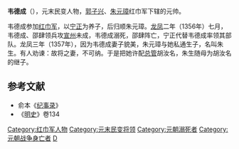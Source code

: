 '''韦德成'''（{{bd|？||1357年|catIdx=W}}），元末民变人物，[[郭子兴|郭子兴]]、[[朱元璋|朱元璋]]红巾军下辖的元帅。

韦德成参加[[红巾军|红巾军]]，以[[宁正|宁正]]为养子，后归顺朱元璋。[[龍鳳_(韓林兒)|龙凤]]二年（1356年）七月，韦德成、邵肆领兵攻[[宣州|宣州]]未成，韦德成溺死，邵肆阵亡，宁正代替韦德成率领其部队。龙凤三年（1357年），因为韦德成妻子貌美，朱元璋与她私通生子，名叫朱生。有人劝谏：故将之妻，不可纳。于是把她许配[[总管|总管]]胡汝名，朱生随母为胡汝名的继子。

==参考文献==
*俞本《[[纪事录|纪事录]]》
*《[[明史|明史]]》卷134

{{DEFAULTSORT:W}}
[[Category:红巾军人物|Category:红巾军人物]]
[[Category:元末民变将领|Category:元末民变将领]]
[[Category:元朝溺死者|Category:元朝溺死者]]
[[Category:元朝战争身亡者|Category:元朝战争身亡者]]
[[Category:韦姓|D]]